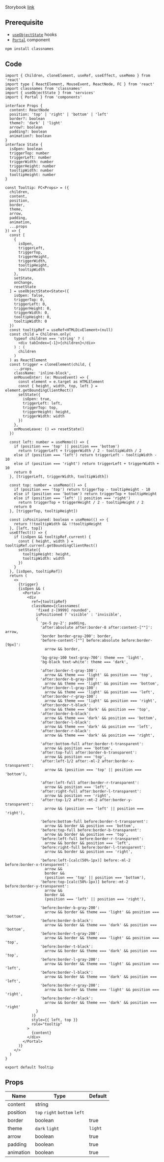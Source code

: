 
Storybook [link](https://components.kidow.me/?path=/story/data-display--tooltip)

## Prerequisite

- [`useObjectState`](/docs/hooks/useObjectState) hooks
- [`Portal`](/docs/components/Portal) component

```bash npm2yarn
npm install classnames
```

## Code

```tsx title="components/Tooltip/index.tsx"
import { Children, cloneElement, useRef, useEffect, useMemo } from 'react'
import type { ReactElement, MouseEvent, ReactNode, FC } from 'react'
import classnames from 'classnames'
import { useObjectState } from 'services'
import { Portal } from 'components'

interface Props {
  content: ReactNode
  position: 'top' | 'right' | 'bottom' | 'left'
  border?: boolean
  theme?: 'dark' | 'light'
  arrow?: boolean
  padding?: boolean
  animation?: boolean
}
interface State {
  isOpen: boolean
  triggerTop: number
  triggerLeft: number
  triggerWidth: number
  triggerHeight: number
  tooltipWidth: number
  tooltipHeight: number
}

const Tooltip: FC<Props> = ({
  children,
  content,
  position,
  border,
  theme,
  arrow,
  padding,
  animation,
  ...props
}) => {
  const [
    {
      isOpen,
      triggerLeft,
      triggerTop,
      triggerHeight,
      triggerWidth,
      tooltipHeight,
      tooltipWidth
    },
    setState,
    onChange,
    resetState
  ] = useObjectState<State>({
    isOpen: false,
    triggerTop: 0,
    triggerLeft: 0,
    triggerHeight: 0,
    triggerWidth: 0,
    tooltipHeight: 0,
    tooltipWidth: 0
  })
  const tooltipRef = useRef<HTMLDivElement>(null)
  const child = Children.only(
    typeof children === 'string' ? (
      <div tabIndex={-1}>{children}</div>
    ) : (
      children
    )
  ) as ReactElement
  const trigger = cloneElement(child, {
    ...props,
    className: 'inline-block',
    onMouseEnter: (e: MouseEvent) => {
      const element = e.target as HTMLElement
      const { height, width, top, left } = element.getBoundingClientRect()
      setState({
        isOpen: true,
        triggerLeft: left,
        triggerTop: top,
        triggerHeight: height,
        triggerWidth: width
      })
    },
    onMouseLeave: () => resetState()
  })

  const left: number = useMemo(() => {
    if (position === 'top' || position === 'bottom')
      return triggerLeft + triggerWidth / 2 - tooltipWidth / 2
    else if (position === 'left') return triggerLeft - tooltipWidth - 10
    else if (position === 'right') return triggerLeft + triggerWidth + 10
    return 0
  }, [triggerLeft, triggerWidth, tooltipWidth])

  const top: number = useMemo(() => {
    if (position === 'top') return triggerTop - tooltipHeight - 10
    else if (position === 'bottom') return triggerTop + tooltipHeight
    else if (position === 'left' || position === 'right')
      return triggerTop + triggerHeight / 2 - tooltipHeight / 2
    return 0
  }, [triggerTop, tooltipHeight])

  const isPositioned: boolean = useMemo(() => {
    return !!tooltipWidth && !!tooltipHeight
  }, [left, top])
  useEffect(() => {
    if (isOpen && tooltipRef.current) {
      const { height, width } = tooltipRef.current.getBoundingClientRect()
      setState({
        tooltipHeight: height,
        tooltipWidth: width
      })
    }
  }, [isOpen, tooltipRef])
  return (
    <>
      {trigger}
      {isOpen && (
        <Portal>
          <div
            ref={tooltipRef}
            className={classnames(
              'fixed z-[9999] rounded',
              isPositioned ? 'visible' : 'invisible',
              {
                'px-5 py-2': padding,
                'after:absolute after:border-8 after:content-[""]': arrow,
                'border border-gray-200': border,
                'before-content-[""] before:absolute before:border-[9px]':
                  arrow && border,

                'bg-gray-100 text-gray-700': theme === 'light',
                'bg-black text-white': theme === 'dark',

                'after:border-t-gray-100':
                  arrow && theme === 'light' && position === 'top',
                'after:border-b-gray-100':
                  arrow && theme === 'light' && position === 'bottom',
                'after:border-l-gray-100':
                  arrow && theme === 'light' && position === 'left',
                'after:border-r-gray-100':
                  arrow && theme === 'light' && position === 'right',
                'after:border-t-black':
                  arrow && theme === 'dark' && position === 'top',
                'after:border-b-black':
                  arrow && theme === 'dark' && position === 'bottom',
                'after:border-l-black':
                  arrow && theme === 'dark' && position === 'left',
                'after:border-r-black':
                  arrow && theme === 'dark' && position === 'right',

                'after:bottom-full after:border-t-transparent':
                  arrow && position === 'bottom',
                'after:top-full after:border-b-transparent':
                  arrow && position === 'top',
                'after:left-1/2 after:-ml-2 after:border-x-transparent':
                  arrow && (position === 'top' || position === 'bottom'),

                'after:left-full after:border-r-transparent':
                  arrow && position === 'left',
                'after:right-full after:border-l-transparent':
                  arrow && position === 'right',
                'after:top-1/2 after:-mt-2 after:border-y-transparent':
                  arrow && (position === 'left' || position === 'right'),

                'before:bottom-full before:border-t-transparent':
                  arrow && border && position === 'bottom',
                'before:top-full before:border-b-transparent':
                  arrow && border && position === 'top',
                'before:left-full before:border-r-transparent':
                  arrow && border && position === 'left',
                'before:right-full before:border-l-transparent':
                  arrow && border && position === 'right',

                'before:left-[calc(50%-1px)] before:-ml-2 before:border-x-transparent':
                  arrow &&
                  border &&
                  (position === 'top' || position === 'bottom'),
                'before:top-[calc(50%-1px)] before:-mt-2 before:border-y-transparent':
                  arrow &&
                  border &&
                  (position === 'left' || position === 'right'),

                'before:border-b-gray-200':
                  arrow && border && theme === 'light' && position === 'bottom',
                'before:border-b-black':
                  arrow && border && theme === 'dark' && position === 'bottom',
                'before:border-t-gray-200':
                  arrow && border && theme === 'light' && position === 'top',
                'before:border-t-black':
                  arrow && border && theme === 'dark' && position === 'top',
                'before:border-l-gray-200':
                  arrow && border && theme === 'light' && position === 'left',
                'before:border-l-black':
                  arrow && border && theme === 'dark' && position === 'left',
                'before:border-r-gray-200':
                  arrow && border && theme === 'light' && position === 'right',
                'before:border-r-black':
                  arrow && border && theme === 'dark' && position === 'right'
              }
            )}
            style={{ left, top }}
            role="tooltip"
          >
            {content}
          </div>
        </Portal>
      )}
    </>
  )
}

export default Tooltip
```

## Props

| Name                 | Type                          | Default |
| -------------------- | ----------------------------- | ------- |
| content<Required />  | string                        |         |
| position<Required /> | `top` `right` `bottom` `left` |         |
| border               | boolean                       | true    |
| theme                | `dark` `light`                | `light` |
| arrow                | boolean                       | true    |
| padding              | boolean                       | true    |
| animation            | boolean                       | true    |
